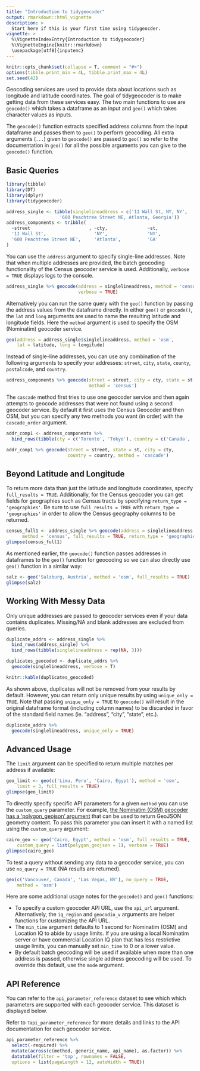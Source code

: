 ```yaml
---
title: "Introduction to tidygeocoder"
output: rmarkdown::html_vignette
description: >
  Start here if this is your first time using tidygeocder.
vignette: >
  %\VignetteIndexEntry{Introduction to tidygeocoder}
  %\VignetteEngine{knitr::rmarkdown}
  \usepackage[utf8]{inputenc}
---
```


```r
knitr::opts_chunk$set(collapse = T, comment = "#>")
options(tibble.print_min = 4L, tibble.print_max = 4L)
set.seed(42)
```

Geocoding services are used to provide data about locations such as longitude and latitude coordinates. The goal of tidygeocoder is to make getting data from these services easy. The two main functions to use are `geocode()` which takes a dataframe as an input and `geo()` which takes character values as inputs.

The `geocode()` function extracts specified address columns from the input dataframe and passes them to `geo()` to perform geocoding. All extra arguments (`...`) given to `geocode()` are passed to `geo()` so refer to the documentation in `geo()` for all the possible arguments you can give to the `geocode()` function.

## Basic Queries

```r
library(tibble)
library(DT)
library(dplyr)
library(tidygeocoder)

address_single <- tibble(singlelineaddress = c('11 Wall St, NY, NY', 
                    '600 Peachtree Street NE, Atlanta, Georgia'))
address_components <- tribble(
  ~street                      , ~cty,               ~st,
  '11 Wall St',                  'NY',               'NY',
  '600 Peachtree Street NE',     'Atlanta',          'GA'
)
```

You can use the `address` argument to specify single-line addresses. Note that when multiple addresses are provided, the batch geocoding functionality of the Census geocoder service is used. Additionally, `verbose = TRUE` displays logs to the console.

```r
address_single %>% geocode(address = singlelineaddress, method = 'census',
                           verbose = TRUE)
```

Alternatively you can run the same query with the `geo()` function by passing the address values from the dataframe directly. In either `geo()` or `geocode()`, the `lat` and `long` arguments are used to name the resulting latitude and longitude fields. Here the `method` argument is used to specify the OSM (Nominatim) geocoder service.

```r
geo(address = address_single$singlelineaddress, method = 'osm', 
    lat = latitude, long = longitude)
```

Instead of single-line addresses, you can use any combination of the following arguments to specify your addresses: `street`, `city`, `state`, `county`, `postalcode`, and `country`. 

```r
address_components %>% geocode(street = street, city = cty, state = st,
                               method = 'census')
```

The `cascade` method first tries to use one geocoder service and then again attempts to geocode addresses that were not found using a second geocoder service. By default it first uses the Census Geocoder and then OSM, but you can specify any two methods you want (in order) with the `cascade_order` argument.

```r
addr_comp1 <- address_components %>% 
  bind_rows(tibble(cty = c('Toronto', 'Tokyo'), country = c('Canada', 'Japan')))

addr_comp1 %>% geocode(street = street, state = st, city = cty,
                       country = country, method = 'cascade')
```

## Beyond Latitude and Longitude

To return more data than just the latitude and longitude coordinates, specify `full_results = TRUE`. Additionally, for the Census geocoder you can get fields for geographies such as Census tracts by specifying `return_type = 'geographies'`. Be sure to use `full_results = TRUE` with `return_type = 'geographies'` in order to allow the Census geography columns to be returned.

```r
census_full1 <- address_single %>% geocode(address = singlelineaddress, 
      method = 'census', full_results = TRUE, return_type = 'geographies')
glimpse(census_full1)
```

As mentioned earlier, the `geocode()` function passes addresses in dataframes to the `geo()` function for geocoding so we can also directly use `geo()` function in a similar way:

```r
salz <- geo('Salzburg, Austria', method = 'osm', full_results = TRUE)
glimpse(salz)
```

## Working With Messy Data

Only unique addresses are passed to geocoder services even if your data contains duplicates. Missing/NA and blank addresses are excluded from queries. 

```r
duplicate_addrs <- address_single %>%
  bind_rows(address_single) %>%
  bind_rows(tibble(singlelineaddress = rep(NA, 3)))

duplicates_geocoded <- duplicate_addrs %>%
  geocode(singlelineaddress, verbose = T)

knitr::kable(duplicates_geocoded)
```

As shown above, duplicates will not be removed from your results by default. However, you can return only unique results by using `unique_only = TRUE`. Note that passing `unique_only = TRUE` to `geocode()` will result in the original dataframe format (including column names) to be discarded in favor of the standard field names (ie. "address", "city", "state", etc.).

```r
duplicate_addrs %>%
  geocode(singlelineaddress, unique_only = TRUE)
```

## Advanced Usage

The `limit` argument can be specified to return multiple matches per address if available:

```r
geo_limit <- geo(c('Lima, Peru', 'Cairo, Egypt'), method = 'osm', 
    limit = 3, full_results = TRUE)
glimpse(geo_limit)
```

To directly specify specific API parameters for a given `method` you can use the `custom_query` parameter. For example, [the Nominatim (OSM) geocoder has a 'polygon_geojson' argument](https://nominatim.org/release-docs/develop/api/Details/#parameters) that can be used to return GeoJSON geometry content. To pass this parameter you can insert it with a named list using the `custom_query` argument:

```r
cairo_geo <- geo('Cairo, Egypt', method = 'osm', full_results = TRUE,
    custom_query = list(polygon_geojson = 1), verbose = TRUE)
glimpse(cairo_geo)
```

To test a query without sending any data to a geocoder service, you can use `no_query = TRUE` (NA results are returned).

```r
geo(c('Vancouver, Canada', 'Las Vegas, NV'), no_query = TRUE, 
    method = 'osm')
```

Here are some additional usage notes for the `geocode()` and `geo()` functions:

* To specify a custom geocoder API URL, use the `api_url` argument. Alternatively, the `iq_region` and `geocodio_v` arguments are helper functions for customizing the API URL. 
* The `min_time` argument defaults to 1 second for Nominatim (OSM) and Location IQ to abide by usage limits. If you are using a local Nominatim server or have commercial Location IQ plan that has less restrictive usage limits, you can manually set `min_time` to 0 or a lower value. 
* By default batch geocoding will be used if available when more than one address is passed, otherwise single address geocoding will be used. To override this default, use the `mode` argument.

## API Reference

You can refer to the `api_parameter_reference` dataset to see which which parameters are supported with each geocoder service. This dataset is displayed below. 

Refer to `?api_parameter_reference` for more details and links to the API documentation for each geocoder service.

```r
api_parameter_reference %>% 
  select(-required) %>%
  mutate(across(c(method, generic_name, api_name), as.factor)) %>%
  datatable(filter = 'top', rownames = FALSE, 
  options = list(pageLength = 12, autoWidth = TRUE))
```

